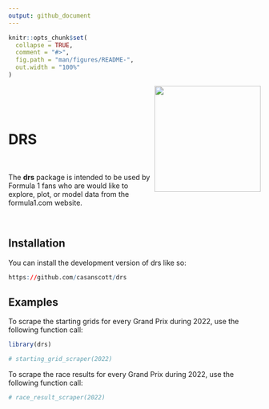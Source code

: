 ```yaml
---
output: github_document
---
```




```r
knitr::opts_chunk$set(
  collapse = TRUE,
  comment = "#>",
  fig.path = "man/figures/README-",
  out.width = "100%"
)
```


<img src="drs_logo.png" align="right" height="212" alt="" />

<br />
<br />
<br />

# DRS
<br />


The **drs** package is intended to be used by Formula 1 fans who are would like to explore, plot, or model data from the formula1.com website. 

<br />



## Installation

You can install the development version of drs like so:

``` r
https://github.com/casanscott/drs
```

## Examples


To scrape the starting grids for every Grand Prix during 2022, use the following function call:

```r
library(drs)

# starting_grid_scraper(2022)
```



To scrape the race results for every Grand Prix during 2022, use the following function call:

```r

# race_result_scraper(2022)
```




